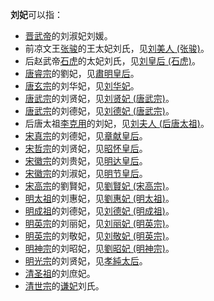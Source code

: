 '''刘妃'''可以指：
*[[晋武帝|晋武帝]]的刘淑妃刘媛。
*前凉文王[[张骏_(十六国)|张骏]]的王太妃刘氏，见[[刘美人_(张骏)|刘美人 (张骏)]]。
*后赵武帝[[石虎|石虎]]的太妃刘氏，见[[刘皇后_(石虎)|刘皇后 (石虎)]]。
*[[唐睿宗|唐睿宗]]的劉妃，见[[肅明皇后|肅明皇后]]。
*[[唐玄宗|唐玄宗]]的刘华妃，见[[刘华妃|刘华妃]]。
*[[唐武宗|唐武宗]]的刘贤妃，见[[唐武宗#后妃|刘贤妃 (唐武宗)]]。
*[[唐武宗|唐武宗]]的刘德妃，见[[唐武宗#后妃|刘德妃 (唐武宗)]]。
*后唐太祖[[李克用|李克用]]的刘妃，见[[刘夫人_(后唐太祖)|刘夫人 (后唐太祖)]]。
*[[宋真宗|宋真宗]]的刘德妃，见[[章献皇后|章献皇后]]。
*[[宋哲宗|宋哲宗]]的刘贤妃，见[[昭怀皇后|昭怀皇后]]。
*[[宋徽宗|宋徽宗]]的刘贵妃，见[[明达皇后|明达皇后]]。
*[[宋徽宗|宋徽宗]]的刘淑妃，见[[明节皇后|明节皇后]]。
*[[宋高宗|宋高宗]]的劉賢妃，见[[劉賢妃_(宋高宗)|劉賢妃 (宋高宗)]]。
*[[明太祖|明太祖]]的刘惠妃，见[[劉惠妃_(明太祖)|劉惠妃 (明太祖)]]。
*[[明成祖|明成祖]]的刘德妃，见[[刘德妃_(明成祖)|刘德妃 (明成祖)]]。
*[[明英宗|明英宗]]的刘丽妃，见[[刘丽妃_(明英宗)|刘丽妃 (明英宗)]]。
*[[明英宗|明英宗]]的刘敬妃，见[[刘敬妃_(明英宗)|刘敬妃 (明英宗)]]。
*[[明神宗|明神宗]]的刘昭妃，见[[劉昭妃_(明神宗)|劉昭妃 (明神宗)]]。
*[[明光宗|明光宗]]的刘贤妃，见[[孝純太后|孝純太后]]。
*[[清圣祖|清圣祖]]的刘庶妃。
*[[清世宗|清世宗]]的[[谦妃|谦妃]]刘氏。
{{disambig|Cat=二字消歧義}}